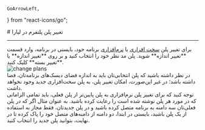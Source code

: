     GoArrowLeft,
} from "react-icons/go";


<Layout>
<Head>
<title>مستندات تغییر پلن در پلتفرم  - لیارا</title>
</Head>
# تغییر پلن پلتفرم در لیارا

<hr className="mb-2" />
برای تغییر پلن <a href="./plans/hardware-plans" className="text-[#2196f3] ">سخت افزاری</a> یا <a href="./plans/software-plans" className="text-[#2196f3] ">نرم‌افزاری</a> برنامه خود، بایستی در برنامه، وارد قسمت **تغییر اندازه** شوید. 
پلن مد نظر خود را انتخاب کنید و بر روی **تغییر اندازه** یا **تغییر بسته** کلیک کنید. 
<div className="h-4" />
<img src="https://files.liara.ir/liara/docs/chnage-plans.gif" alt="change plans"/>
<div className="h-4" />


<Section id="requirements-to-change-the-hardware-plan" title="لزومات تغییر منابع سخت‌افزاری" />
در نظر داشته باشید که پلن انتخابی‌تان باید به اندازه فضای دیسک‌های برنامه‌تان، فضا داشته باشد؛ در غیر این‌صورت، امکان تغییر پلن، به پلن سخت‌افزاری جدید وجود نخواهد داشت.

<Section id="requirements-to-change-the-software-plan" title="لزومات تغییر پلن نرم‌افزاری" />
توجه کنید که برای تغییر پلن نرم‌افزاری به پلن پایین‌تر از پلن فعلی، باید تمامی الزاماتی که در مورد هر پلن نوشته شده است را رعایت کرده باشید.
به عنوان مثال اگر که در پلن فعلی‌تان سه دامنه به برنامه متصل کرده باشید و در پلن جدیدتان، فقط مجاز به استفاده از یک پلن باشید، بایستی در ابتدا، دو دامنه از دامنه‌های متصل خود را پاک کرده تا در نهایت، بتوانید پلن جدید را انتخاب کنید.

</Layout>